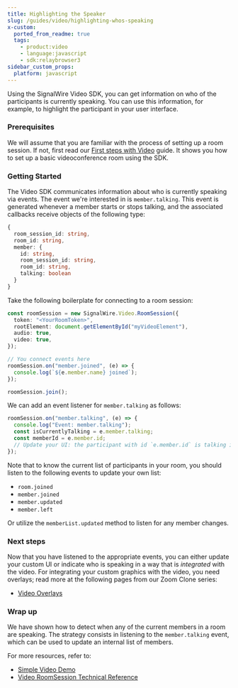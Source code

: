 ```yaml
---
title: Highlighting the Speaker
slug: /guides/video/highlighting-whos-speaking
x-custom:
  ported_from_readme: true
  tags:
    - product:video
    - language:javascript
    - sdk:relaybrowser3
sidebar_custom_props:
  platform: javascript
---
```


Using the SignalWire Video SDK, you can get information on who of the participants is currently speaking.
You can use this information, for example, to highlight the participant in your user interface.

### Prerequisites

We will assume that you are familiar with the process of setting up a room session. If not, first read our [First steps with Video](/video/getting-started/video-first-steps) guide. It shows you how to set up a basic videoconference room using the SDK.

### Getting Started

The Video SDK communicates information about who is currently speaking via events. The event we're interested in is `member.talking`. This event is generated whenever a member starts or stops talking, and the associated callbacks receive objects of the following type:

```typescript
{
  room_session_id: string,
  room_id: string,
  member: {
    id: string,
    room_session_id: string,
    room_id: string,
    talking: boolean
  }
}
```

Take the following boilerplate for connecting to a room session:

```typescript
const roomSession = new SignalWire.Video.RoomSession({
  token: "<YourRoomToken>",
  rootElement: document.getElementById("myVideoElement"),
  audio: true,
  video: true,
});

// You connect events here
roomSession.on("member.joined", (e) => {
  console.log(`${e.member.name} joined`);
});

roomSession.join();
```

We can add an event listener for `member.talking` as follows:

```typescript
roomSession.on("member.talking", (e) => {
  console.log("Event: member.talking");
  const isCurrentlyTalking = e.member.talking;
  const memberId = e.member.id;
  // Update your UI: the participant with id `e.member.id` is talking iff e.member.talking == true
});
```

Note that to know the current list of participants in your room, you should listen to the following events to update your own list:

- `room.joined`
- `member.joined`
- `member.updated`
- `member.left`

Or utilize the `memberList.updated` method to listen for any member changes.

### Next steps

Now that you have listened to the appropriate events, you can either update your custom UI or indicate who is speaking in a way that is _integrated_ with the video. For integrating your custom graphics with the video, you need overlays; read more at the following pages from our Zoom Clone series:

- [Video Overlays](/sdks/relay-browser-sdk/guides/video/video-overlays)



### Wrap up

We have shown how to detect when any of the current members in a room are speaking. The strategy consists in listening to the `member.talking` event, which can be used to update an internal list of members.

For more resources, refer to:

- [Simple Video Demo](/video/getting-started/simple-video-demo)
- [Video RoomSession Technical Reference](/sdks/relay-browser-sdk/video/room-session)
